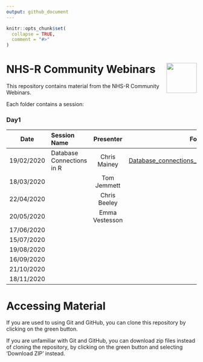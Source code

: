 ```yaml
---
output: github_document
---
```


<!-- README.md is generated from README.Rmd. Please edit that file -->

```r
knitr::opts_chunk$set(
  collapse = TRUE,
  comment = "#>"
)
```

# NHS-R Community Webinars <a href='https://nhsrcommunity.com/'><img src='https://nhsrcommunity.com/wp-content/uploads/2018/02/logo.png/' align="right" height="80" /></a>

<!-- badges: start -->
<!-- badges: end -->

This repository contains material from the NHS-R Community Webinars.

Each folder contains a session:

### Day1

|Date       | Session Name                   | Presenter        | Folder           |
|-----------|:-------------------------------|:----------------:|-----------------:|
|19/02/2020 | Database Connections in R      | Chris Mainey     | [Database_connections_in_R](https://github.com/nhs-r-community/Webinars/tree/master/Database_connections_in_R)|
|18/03/2020 |                                | Tom Jemmett      |                  |
|22/04/2020 |                                | Chris Beeley     |                  |
|20/05/2020 |                                | Emma Vestesson   |                  |
|17/06/2020 |                                |                  |                  |
|15/07/2020 |                                |                  |                  |
|19/08/2020 |                                |                  |                  |
|16/09/2020 |                                |                  |                  |
|21/10/2020 |                                |                  |                  |
|18/11/2020 |                                |                  |                  |






# Accessing Material

If you are used to using Git and GitHub, you can clone this repository by clicking on the green button.

If you are unfamiliar with Git and GitHub, you can download zip files instead of cloning the repository, by clicking on the green button and selecting 'Download ZIP' instead.




<br>

